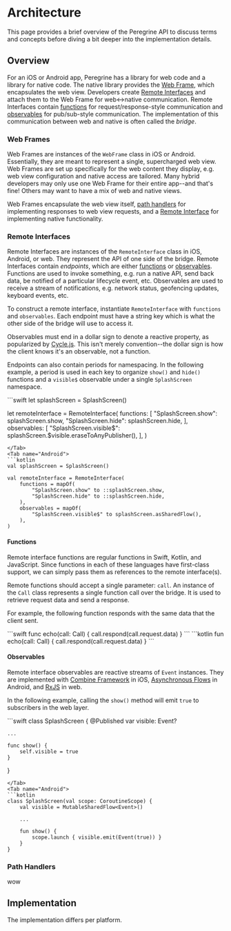 

# Architecture

This page provides a brief overview of the Peregrine API to discuss terms and
concepts before diving a bit deeper into the implementation details.

## Overview

For an iOS or Android app, Peregrine has a library for web code and a library
for native code. The native library provides the [Web Frame](#web-frames),
which encapsulates the web view. Developers create [Remote
Interfaces](#remote-interfaces) and attach them to the Web Frame for
web\<-\>native communication. Remote Interfaces contain [functions](#functions)
for request/response-style communication and [observables](#observables) for
pub/sub-style communication. The implementation of this communication between
web and native is often called the _bridge_.

### Web Frames

Web Frames are instances of the `WebFrame` class in iOS or Android.
Essentially, they are meant to represent a single, supercharged web view. Web
Frames are set up specifically for the web content they display, e.g. web view
configuration and native access are tailored. Many hybrid developers may only
use one Web Frame for their entire app--and that's fine! Others may want to
have a mix of web and native views.

Web Frames encapsulate the web view itself, [path handlers](#path-handlers) for
implementing responses to web view requests, and a [Remote
Interface](#remote-interfaces) for implementing native functionality.

### Remote Interfaces

Remote Interfaces are instances of the `RemoteInterface` class in iOS, Android,
or web. They represent the API of one side of the bridge. Remote Interfaces
contain _endpoints_, which are either [functions](#functions) or
[observables](#observables). Functions are used to invoke something, e.g. run a
native API, send back data, be notified of a particular lifecycle event, etc.
Observables are used to receive a stream of notifications, e.g. network status,
geofencing updates, keyboard events, etc.

To construct a remote interface, instantiate `RemoteInterface` with `functions`
and `observables`. Each endpoint must have a string key which is what the other
side of the bridge will use to access it.

Observables must end in a dollar sign to denote a reactive property, as
popularized by [Cycle.js](https://cycle.js.org). This isn't merely
convention--the dollar sign is how the client knows it's an observable, not a
function.

Endpoints can also contain periods for namespacing. In the following example, a
period is used in each key to organize `show()` and `hide()` functions and a
`visible$` observable under a single `SplashScreen` namespace.

<CodeBlockSwitch>
<Tab name="iOS">
```swift
let splashScreen = SplashScreen()

let remoteInterface = RemoteInterface(
    functions: [
        "SplashScreen.show": splashScreen.show,
        "SplashScreen.hide": splashScreen.hide,
    ],
    observables: [
        "SplashScreen.visible$": splashScreen.$visible.eraseToAnyPublisher(),
    ],
)
```
</Tab>
<Tab name="Android">
```kotlin
val splashScreen = SplashScreen()

val remoteInterface = RemoteInterface(
    functions = mapOf(
        "SplashScreen.show" to ::splashScreen.show,
        "SplashScreen.hide" to ::splashScreen.hide,
    ),
    observables = mapOf(
        "SplashScreen.visible$" to splashScreen.asSharedFlow(),
    ),
)
```
</Tab>
</CodeBlockSwitch>

#### Functions

Remote interface functions are regular functions in Swift, Kotlin, and
JavaScript. Since functions in each of these languages have first-class
support, we can simply pass them as references to the remote interface(s).

Remote functions should accept a single parameter: `call`. An instance of the
`Call` class represents a single function call over the bridge. It is used to
retrieve request data and send a response.

For example, the following function responds with the same data that the client
sent.

<CodeBlockSwitch>
<Tab name="iOS">
```swift
func echo(call: Call) {
    call.respond(call.request.data)
}
```
</Tab>
<Tab name="Android">
```kotlin
fun echo(call: Call) {
    call.respond(call.request.data)
}
```
</Tab>
</CodeBlockSwitch>

#### Observables

Remote interface observables are reactive streams of `Event` instances. They
are implemented with [Combine
Framework](https://developer.apple.com/documentation/combine) in iOS,
[Asynchronous Flows](https://kotlinlang.org/docs/flow.html) in Android, and
[RxJS](https://rxjs.dev) in web.

In the following example, calling the `show()` method will emit `true` to
subscribers in the web layer.

<CodeBlockSwitch>
<Tab name="iOS">
```swift
class SplashScreen {
    @Published var visible: Event?

    ...

    func show() {
        self.visible = true
    }
}
```
</Tab>
<Tab name="Android">
```kotlin
class SplashScreen(val scope: CoroutineScope) {
    val visible = MutableSharedFlow<Event>()

    ...

    fun show() {
        scope.launch { visible.emit(Event(true)) }
    }
}
```
</Tab>
</CodeBlockSwitch>

### Path Handlers

wow

## Implementation

The implementation differs per platform.

